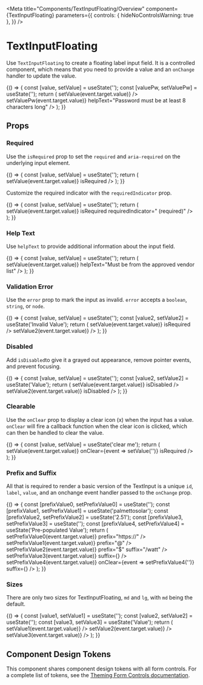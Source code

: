 
<Meta
  title="Components/TextInputFloating/Overview"
  component={TextInputFloating}
  parameters={{
    controls: { hideNoControlsWarning: true },
  }}
/>

# TextInputFloating

Use `TextInputFloating` to create a floating label input field. It is a controlled component, which means that you need to provide a value and an `onChange` handler to update the value.

<Canvas withSource="open">
  <Story name="Default">
    {() => {
      const [value, setValue] = useState('');
      const [valuePw, setValuePw] = useState('');
      return (
        <Box gap="md">
          <TextInputFloating
            id="emailInput"
            value={value}
            label="Email"
            placeholder="Enter your email address"
            onChange={event => setValue(event.target.value)}
          />
          <TextInputFloating
            id="passwordInput"
            value={valuePw}
            label="Password"
            type="password"
            onChange={event => setValuePw(event.target.value)}
            helpText="Password must be at least 8 characters long"
          />
        </Box>
      );
    }}
  </Story>
</Canvas>

## Props

<ArgsTable of={TextInputFloating} />

### Required

Use the `isRequired` prop to set the `required` and `aria-required` on the underlying input element.

<Canvas>
  <Story name="Required">
    {() => {
      const [value, setValue] = useState('');
      return (
        <TextInputFloating
          id="requiredInput"
          value={value}
          label="Required Input"
          onChange={event => setValue(event.target.value)}
          isRequired
        />
      );
    }}
  </Story>
</Canvas>

Customize the required indicator with the `requiredIndicator` prop.

<Canvas>
  <Story name="Custom Required Indicator">
    {() => {
      const [value, setValue] = useState('');
      return (
        <TextInputFloating
          id="customRequiredInput"
          value={value}
          label="Required Input"
          onChange={event => setValue(event.target.value)}
          isRequired
          requiredIndicator=" (required)"
        />
      );
    }}
  </Story>
</Canvas>

### Help Text

Use `helpText` to provide additional information about the input field.

<Canvas>
  <Story name="Help Text">
    {() => {
      const [value, setValue] = useState('');
      return (
        <TextInputFloating
          id="helpTextStory"
          value={value}
          label="Inverter Manufacturer"
          onChange={event => setValue(event.target.value)}
          helpText="Must be from the approved vendor list"
        />
      );
    }}
  </Story>
</Canvas>

### Validation Error

Use the `error` prop to mark the input as invalid. `error` accepts a `boolean`, `string`, or `node`.

<Canvas>
  <Story name="Error">
    {() => {
      const [value, setValue] = useState('');
      const [value2, setValue2] = useState('Invalid Value');
      return (
        <Box gap="md">
          <TextInputFloating
            id="error1"
            value={value}
            label="email"
            error="Required Input"
            onChange={event => setValue(event.target.value)}
            isRequired
          />
          <TextInputFloating
            id="error2"
            value={value2}
            label="email"
            error="Must be a valid email address"
            helpText="e.g. name@email.com"
            onChange={event => setValue2(event.target.value)}
          />
        </Box>
      );
    }}
  </Story>
</Canvas>

### Disabled

Add `isDisabled`to give it a grayed out appearance, remove pointer events, and prevent focusing.

<Canvas>
  <Story name="Disabled">
    {() => {
      const [value, setValue] = useState('');
      const [value2, setValue2] = useState('Value');
      return (
        <Box gap="md">
          <TextInputFloating
            id="disabled"
            value={value}
            label="email"
            onChange={event => setValue(event.target.value)}
            isDisabled
          />
          <TextInputFloating
            id="disabledValue"
            value={value2}
            label="Disabled with Value"
            onChange={event => setValue2(event.target.value)}
            isDisabled
          />
        </Box>
      );
    }}
  </Story>
</Canvas>

### Clearable

Use the `onClear` prop to display a clear icon (x) when the input has a value. `onClear` will fire
a callback function when the clear icon is clicked, which can then be handled to clear the value.

<Canvas>
  <Story name="Clearable">
    {() => {
      const [value, setValue] = useState('clear me');
      return (
        <TextInputFloating
          id="clearableTextInput"
          value={value}
          label="Clearable Input"
          onChange={event => setValue(event.target.value)}
          onClear={event => setValue('')}
          isRequired
        />
      );
    }}
  </Story>
</Canvas>

### Prefix and Suffix

All that is required to render a basic version of the TextInput is a unique `id`, `label`, `value`, and an onchange event handler passed to the `onChange` prop.

<Canvas>
  <Story name="With Prefix and Suffix">
    {() => {
      const [prefixValue0, setPrefixValue0] = useState('');
      const [prefixValue1, setPrefixValue1] = useState('palmettosolar');
      const [prefixValue2, setPrefixValue2] = useState('2.51');
      const [prefixValue3, setPrefixValue3] = useState('');
      const [prefixValue4, setPrefixValue4] = useState('Pre-populated Value');
      return (
        <Box gap="md">
          <TextInputFloating
            id="prefixSuffix0"
            value={prefixValue0}
            label="website address"
            onChange={event => setPrefixValue0(event.target.value)}
            prefix="https://"
          />
          <TextInputFloating
            id="prefixSuffix1"
            value={prefixValue1}
            label="Social Media Handle"
            onChange={event => setPrefixValue1(event.target.value)}
            prefix="@"
          />
          <TextInputFloating
            id="prefixSuffix2"
            value={prefixValue2}
            label="Price Per Watt"
            onChange={event => setPrefixValue2(event.target.value)}
            prefix="$"
            suffix="/watt"
          />
          <TextInputFloating
            id="prefixSuffix3"
            value={prefixValue3}
            label="Suffix Without Value"
            onChange={event => setPrefixValue3(event.target.value)}
            suffix={<Icon name="book" />}
          />
          <TextInputFloating
            id="prefixSuffix4"
            value={prefixValue4}
            label="Suffix with Clear"
            placeholder="Contact name"
            onChange={event => setPrefixValue4(event.target.value)}
            onClear={event => setPrefixValue4('')}
            suffix={<Icon name="search" />}
          />
        </Box>
      );
    }}
  </Story>
</Canvas>

### Sizes

There are only two sizes for TextInputFloating, `md` and `lg`, with `md` being the default.

<Canvas>
  <Story name="Sizes">
    {() => {
      const [value1, setValue1] = useState('');
      const [value2, setValue2] = useState('');
      const [value3, setValue3] = useState('Value');
      return (
        <Box gap="md">
          <TextInputFloating
            id="mdTextInput"
            value={value1}
            label="Medium Input"
            size="md"
            onChange={event => setValue1(event.target.value)}
          />
          <TextInputFloating
            id="lgTextInput"
            value={value2}
            label="Large Input"
            size="lg"
            onChange={event => setValue2(event.target.value)}
          />
          <TextInputFloating
            id="lgSuffixTextInput"
            value={value3}
            label="Large Input with Prefix and Suffix"
            size="lg"
            prefix="$"
            suffix="/kWh"
            onChange={event => setValue3(event.target.value)}
          />
        </Box>
      );
    }}
  </Story>
</Canvas>

## Component Design Tokens

This component shares component design tokens with all form controls. For a complete list of tokens, see the [Theming Form Controls documentation](/docs/theming-form-controls--custom-theme-form).
